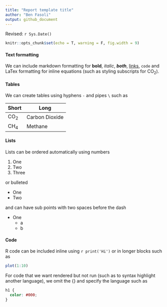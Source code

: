 ```yaml
---
title: "Report template title"
author: "Ben Fasoli"
output: github_document
---
```


Revised: `r Sys.Date()`

```r
knitr::opts_chunk$set(echo = T, warning = F, fig.width = 9)
```


#### Text formatting

We can include markdown formatting for **bold**, *italic*, ***both***, [links](https://air.utah.edu), `code` and LaTex formatting for inline equations (such as styling subscripts for $\text{CO}_2$).


#### Tables

We can create tables using hyphens `-` and pipes `\` such as

Short         | Long
------------- | --------------------
$\text{CO}_2$ | Carbon Dioxide
$\text{CH}_4$ | Methane


#### Lists

Lists can be ordered automatically using numbers

1. One
1. Two
1. Three

or bulleted

- One
- Two

and can have sub points with two spaces before the dash

- One
  - a
  - b


#### Code

R code can be included inline using `r print('Hi')` or in longer blocks such as

```r
plot(1:10)
```

For code that we want rendered but not run (such as to syntax highlight another language), we omit the {} and specify the language such as

```css
h1 {
  color: #000;
}
```